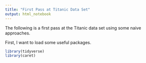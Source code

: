 ```yaml
---
title: "First Pass at Titanic Data Set"
output: html_notebook
---
```


The following is a first pass at the Titanic data set using some naive approaches.

First, I want to load some useful packages. 

```r
library(tidyverse) 
library(caret)
```
